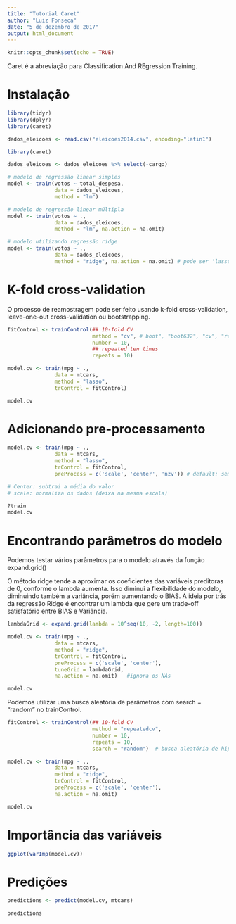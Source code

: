 ```yaml
---
title: "Tutorial Caret"
author: "Luiz Fonseca"
date: "5 de dezembro de 2017"
output: html_document
---
```


```r
knitr::opts_chunk$set(echo = TRUE)
```

Caret é a abreviação para Classification And REgression Training.

# Instalação

```r
library(tidyr)
library(dplyr)
library(caret)
```

```r
dados_eleicoes <- read.csv("eleicoes2014.csv", encoding="latin1")
```

```r
library(caret)

dados_eleicoes <- dados_eleicoes %>% select(-cargo)

# modelo de regressão linear simples
model <- train(votos ~ total_despesa, 
               data = dados_eleicoes,
               method = "lm")

# modelo de regressão linear múltipla
model <- train(votos ~ ., 
               data = dados_eleicoes,
               method = "lm", na.action = na.omit)

# modelo utilizando regressão ridge
model <- train(votos ~ ., 
               data = dados_eleicoes,
               method = "ridge", na.action = na.omit) # pode ser 'lasso'

```
# K-fold cross-validation

O processo de reamostragem pode ser feito usando k-fold cross-validation, leave-one-out cross-validation ou bootstrapping.

```r
fitControl <- trainControl(## 10-fold CV
                           method = "cv", # boot", "boot632", "cv", "repeatedcv", "LOOCV", "LGOCV"
                           number = 10,
                           ## repeated ten times
                           repeats = 10)

model.cv <- train(mpg ~ ., 
               data = mtcars,
               method = "lasso",
               trControl = fitControl)

model.cv
```

# Adicionando pre-processamento

```r
model.cv <- train(mpg ~ ., 
               data = mtcars,
               method = "lasso",
               trControl = fitControl,
               preProcess = c('scale', 'center', 'nzv')) # default: sem pre-processamento

# Center: subtrai a média do valor 
# scale: normaliza os dados (deixa na mesma escala)

?train
model.cv
```

# Encontrando parâmetros do modelo

Podemos testar vários parâmetros para o modelo através da função expand.grid()

O método ridge tende a aproximar os coeficientes das variáveis preditoras de 0, conforme o lambda aumenta. Isso diminui a flexibilidade do modelo, diminuindo também a variância, porém aumentando o BIAS. A ideia por trás da regressão Ridge é encontrar um lambda que gere um trade-off satisfatório entre BIAS e Variância.

```r
lambdaGrid <- expand.grid(lambda = 10^seq(10, -2, length=100))

model.cv <- train(mpg ~ ., 
               data = mtcars,
               method = "ridge",
               trControl = fitControl,
               preProcess = c('scale', 'center'),
               tuneGrid = lambdaGrid,
               na.action = na.omit)   #ignora os NAs

model.cv
```

Podemos utilizar uma busca aleatória de parâmetros com search = "random" no trainControl.

```r
fitControl <- trainControl(## 10-fold CV
                           method = "repeatedcv", 
                           number = 10,
                           repeats = 10,
                           search = "random")  # busca aleatória de hiperparâmetros

model.cv <- train(mpg ~ ., 
               data = mtcars,
               method = "ridge",
               trControl = fitControl,
               preProcess = c('scale', 'center'),
               na.action = na.omit)

model.cv
```

# Importância das variáveis

```r
ggplot(varImp(model.cv))
```

# Predições

```r
predictions <- predict(model.cv, mtcars)

predictions
```

